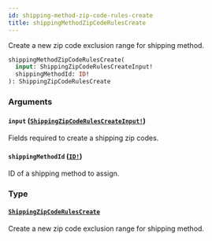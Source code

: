 ```yaml
---
id: shipping-method-zip-code-rules-create
title: shippingMethodZipCodeRulesCreate
---
```


Create a new zip code exclusion range for shipping method.

```graphql
shippingMethodZipCodeRulesCreate(
  input: ShippingZipCodeRulesCreateInput!
  shippingMethodId: ID!
): ShippingZipCodeRulesCreate

```

### Arguments

#### `input` ([`ShippingZipCodeRulesCreateInput!`](/developer/api-reference/inputs/shipping-zip-code-rules-create-input.mdx))

Fields required to create a shipping zip codes.

#### `shippingMethodId` ([`ID!`](/developer/api-reference/scalars/id.mdx))

ID of a shipping method to assign.

### Type

#### [`ShippingZipCodeRulesCreate`](/developer/api-reference/objects/shipping-zip-code-rules-create.mdx)

Create a new zip code exclusion range for shipping method.
